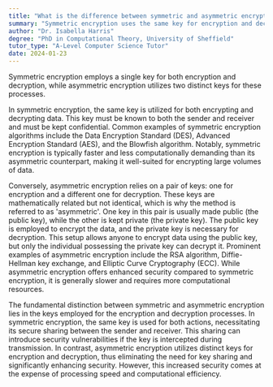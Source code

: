 ```yaml
---
title: "What is the difference between symmetric and asymmetric encryption?"
summary: "Symmetric encryption uses the same key for encryption and decryption, while asymmetric encryption uses different keys for each process."
author: "Dr. Isabella Harris"
degree: "PhD in Computational Theory, University of Sheffield"
tutor_type: "A-Level Computer Science Tutor"
date: 2024-01-23
---
```


Symmetric encryption employs a single key for both encryption and decryption, while asymmetric encryption utilizes two distinct keys for these processes.

In symmetric encryption, the same key is utilized for both encrypting and decrypting data. This key must be known to both the sender and receiver and must be kept confidential. Common examples of symmetric encryption algorithms include the Data Encryption Standard (DES), Advanced Encryption Standard (AES), and the Blowfish algorithm. Notably, symmetric encryption is typically faster and less computationally demanding than its asymmetric counterpart, making it well-suited for encrypting large volumes of data.

Conversely, asymmetric encryption relies on a pair of keys: one for encryption and a different one for decryption. These keys are mathematically related but not identical, which is why the method is referred to as 'asymmetric'. One key in this pair is usually made public (the public key), while the other is kept private (the private key). The public key is employed to encrypt the data, and the private key is necessary for decryption. This setup allows anyone to encrypt data using the public key, but only the individual possessing the private key can decrypt it. Prominent examples of asymmetric encryption include the RSA algorithm, Diffie-Hellman key exchange, and Elliptic Curve Cryptography (ECC). While asymmetric encryption offers enhanced security compared to symmetric encryption, it is generally slower and requires more computational resources.

The fundamental distinction between symmetric and asymmetric encryption lies in the keys employed for the encryption and decryption processes. In symmetric encryption, the same key is used for both actions, necessitating its secure sharing between the sender and receiver. This sharing can introduce security vulnerabilities if the key is intercepted during transmission. In contrast, asymmetric encryption utilizes distinct keys for encryption and decryption, thus eliminating the need for key sharing and significantly enhancing security. However, this increased security comes at the expense of processing speed and computational efficiency.
    